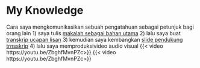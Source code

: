 # My Knowledge

Cara saya mengkomunikasikan sebuah pengatahuan sebagai petunjuk bagi orang lain
1) saya tulis [makalah sebagai bahan utama](Rekomendasi%20Presentasi%20Efektif(Contoh%20Makalah).pdf)
2) lalu saya buat [transkrip ucapan lisan](Contoh%20Transkrip%20Presentasi.pdf)
3) kemudian saya kembangkan [slide pendukung trnsskrip](Rekomendasi%20Presentasi%20(Contoh%20Slides).pdf)
4) lalu saya memproduksivideo audio visual {{< video https://youtu.be/ZbghfMvnPZc>}} {{< video https://youtu.be/ZbghfMvnPZc>}}
